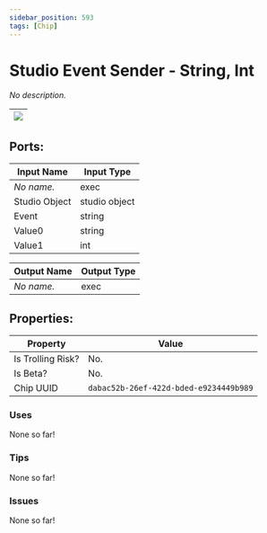 ```yaml
---
sidebar_position: 593
tags: [Chip]
---
```


# Studio Event Sender - String, Int


*No description.*

| ![](https://images-ext-2.discordapp.net/external/MPmIaQzlEPmgGWlgi-WxBBXt0Bjv_zWPkg1y1f_sy3s/https/www.recroomcircuits.com/image/circuit/absolute-value?width=206&height=108) |
|-----|

## Ports:

| Input Name | Input Type |
|-----------|-----------|
| *No name.* | exec |
| Studio Object | studio object |
| Event | string |
| Value0 | string |
| Value1 | int |

| Output Name | Output Type |
|-----------|-----------|
| *No name.* | exec |

## Properties:

| Property  | Value |
|-------------------|-----------|
| Is Trolling Risk? | No. |
| Is Beta? | No. |
| Chip UUID | `dabac52b-26ef-422d-bded-e9234449b989` |

### Uses

None so far!

### Tips

None so far!

### Issues

None so far!